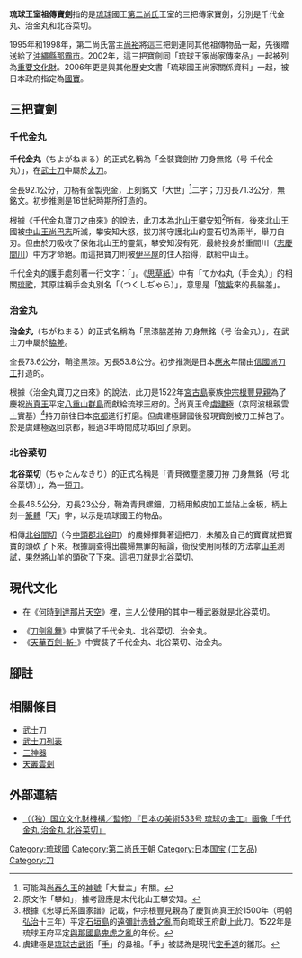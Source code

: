 '''琉球王室祖傳寶劍'''指的是[[琉球國|琉球]]國王[[第二尚氏|第二尚氏]]王室的三把傳家寶劍，分別是千代金丸、治金丸和北谷菜切。

1995年和1998年，第二尚氏當主[[尚裕|尚裕]]將這三把劍連同其他祖傳物品一起，先後贈送給了[[沖繩縣|沖繩縣]][[那霸市|那霸市]]。2002年，這三把寶劍同「琉球王家尚家傳來品」一起被列為[[重要文化財|重要文化財]]。2006年更是與其他歷史文書「琉球國王尚家關係資料」一起，被日本政府指定為[[日本國寶|國寶]]。
==三把寶劍==
===千代金丸===
'''千代金丸'''（ちよがねまる）的正式名稱為「金裝寶劍拵 刀身無銘（号 千代金丸）」，在[[武士刀|武士刀]]中屬於[[太刀|太刀]]。

全長92.1公分，刀柄有金製兜金，上刻銘文「大世」<ref>可能與[[尚泰久王|尚泰久王]]的[[神號|神號]]「大世主」有關。</ref>二字；刀刃長71.3公分，無銘文。初步推測是16世紀時期所打造的。

根據《千代金丸寶刀之由來》的說法，此刀本為[[北山王國|北山王]][[攀安知|攀安知]]<ref>原文作「攀如」，據考證應是末代北山王攀安知。</ref>所有。後來北山王國被[[中山王國|中山王]][[尚巴志|尚巴志]]所滅，攀安知大怒，拔刀將守護北山的靈石切為兩半，舉刀自刃。但由於刀吸收了保佑北山王的靈氣，攀安知沒有死，最終投身於重間川（[[志慶間川|志慶間川]]）中方才命絕。而這把寶刀則被[[伊平屋島|伊平屋]]的住人拾得，獻給中山王。

千代金丸的護手處刻著一行文字：「{{lang|ja|てかね丸}}」。《[[思草紙|思草紙]]》中有「てかね丸（手金丸）」的相關[[琉歌|琉歌]]，其原註稱手金丸別名「{{lang|ja|筑紫だら}}（つくしぢゃら）」，意思是「[[筑紫國|筑紫]]來的長脇差」。
===治金丸===
'''治金丸'''（ちがねまる）的正式名稱為「黑漆脇差拵 刀身無銘（号 治金丸）」，在武士刀中屬於[[脇差|脇差]]。

全長73.6公分，鞘塗黑漆。刃長53.8公分。初步推測是日本[[應永|應永]]年間由[[信國派|信國派]][[刀工|刀工]]打造的。

根據《治金丸寶刀之由來》的說法，此刀是1522年[[宮古島|宮古島]]豪族[[仲宗根豐見親|仲宗根豐見親]]為了慶祝[[尚真王|尚真王]]平定[[八重山群島|八重山群島]]而獻給琉球王府的。<ref>根據《忠導氏系圖家譜》記載，仲宗根豐見親為了慶賀尚真王於1500年（明朝[[弘治|弘治]]十三年）平定[[石垣島|石垣島]]的[[遠彌計赤蜂之亂|遠彌計赤蜂之亂]]而向琉球王府獻上此刀。1522年是琉球王府平定[[與那國島|與那國島]][[鬼虎之亂|鬼虎之亂]]的年份。</ref>尚真王命[[虞建極|虞建極]]（京阿波根親雲上實基）<ref>虞建極是[[琉球古武術|琉球古武術]]「[[琉球手|手]]」的鼻祖。「手」被認為是現代[[空手道|空手道]]的雛形。</ref>持刀前往日本[[京都|京都]]進行打磨。但虞建極歸國後發現寶劍被刀工掉包了。於是虞建極返回京都，經過3年時間成功取回了原劍。
===北谷菜切===
'''北谷菜切'''（ちゃたんなきり）的正式名稱是「青貝微塵塗腰刀拵 刀身無銘（号 北谷菜切）」，為一[[短刀|短刀]]。

全長46.5公分，刃長23公分，鞘為青貝螺鈿，刀柄用鮫皮加工並貼上金板，柄上刻一[[篆體|篆體]]「天」字，以示是琉球國王的物品。

相傳[[北谷間切|北谷間切]]（今[[中頭郡|中頭郡]][[北谷町|北谷町]]）的農婦揮舞著這把刀，未觸及自己的寶寶就把寶寶的頭砍了下來。根據調查得出農婦無罪的結論，衙役使用同樣的方法拿[[山羊|山羊]]測試，果然將山羊的頭砍了下來。這把刀就是北谷菜切。
==現代文化==
*在《[[何時到達那片天空|何時到達那片天空]]》裡，主人公使用的其中一種武器就是北谷菜切。

*《[[刀劍亂舞|刀劍亂舞]]》中實裝了千代金丸、北谷菜切、治金丸。
*《[[天華百劍-斬-|天華百劍-斬-]]》中實裝了千代金丸、北谷菜切、治金丸。

==腳註==
{{reflist}}
==相關條目==
*[[武士刀|武士刀]]
*[[武士刀列表|武士刀列表]]
*[[三神器|三神器]]
*[[天叢雲劍|天叢雲劍]]
==外部連結==
*[http://addons.books.com.tw/G/M01/b/5/M010026065_b_03.jpg （（独）国立文化財機構／監修）『日本の美術533号 琉球の金工』画像「千代金丸 治金丸 北谷菜切」] {{Wayback|url=http://addons.books.com.tw/G/M01/b/5/M010026065_b_03.jpg |date=20191105023225 }}

[[Category:琉球國|Category:琉球國]]
[[Category:第二尚氏王朝|Category:第二尚氏王朝]]
[[Category:日本国宝_(工艺品)|Category:日本国宝 (工艺品)]]
[[Category:刀|Category:刀]]